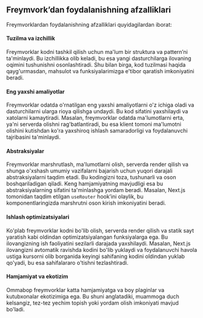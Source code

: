 ## Freymvork’dan foydalanishning afzalliklari

Freymvorklardan foydalanishning afzalliklari quyidagilardan iborat:

#### Tuzilma va izchillik
Freymvorklar kodni tashkil qilish uchun ma'lum bir struktura va pattern’ni ta'minlaydi. Bu izchillikka olib keladi, bu esa yangi dasturchilarga ilovaning oqimini tushunishni osonlashtiradi. Shu bilan birga, kod tuzilmasi haqida qayg'urmasdan, mahsulot va funksiyalarimizga e'tibor qaratish imkoniyatini beradi.


#### Eng yaxshi amaliyotlar
Freymvorklar odatda o'rnatilgan eng yaxshi amaliyotlarni o'z ichiga oladi va dasturchilarni ularga rioya qilishga undaydi. Bu kod sifatini yaxshilaydi va xatolarni kamaytiradi. Masalan, freymvorklar odatda ma'lumotlarni erta, ya'ni serverda olishni rag'batlantiradi, bu esa klient tomoni ma'lumotni olishini kutishdan ko'ra yaxshiroq ishlash samaradorligi va foydalanuvchi tajribasini ta'minlaydi.


#### Abstraksiyalar
Freymvorklar marshrutlash, ma'lumotlarni olish, serverda render qilish va shunga o'xshash umumiy vazifalarni bajarish uchun yuqori darajali abstraksiyalarni taqdim etadi. Bu kodingizni toza, tushunarli va oson boshqariladigan qiladi. Keng hamjamiyatning mavjudligi esa bu abstraksiyalarning sifatini ta'minlashga yordam beradi. Masalan, Next.js tomonidan taqdim etilgan `useRouter` hook’ini olaylik, bu komponentlaringizda marshrutni oson kirish imkoniyatini beradi.


#### Ishlash optimizatsiyalari
Ko'plab freymvorklar kodni bo'lib olish, serverda render qilish va statik sayt yaratish kabi oldindan optimizatsiyalangan funksiyalarga ega. Bu ilovangizning ish faoliyatini sezilarli darajada yaxshilaydi. Masalan, Next.js ilovangizni avtomatik ravishda kodini bo'lib yuklaydi va foydalanuvchi havola ustiga kursorni olib borganida keyingi sahifaning kodini oldindan yuklab qo'yadi, bu esa sahifalararo o'tishni tezlashtiradi.


#### Hamjamiyat va ekotizim
Ommabop freymvorklar katta hamjamiyatga va boy plaginlar va kutubxonalar ekotizimiga ega. Bu shuni anglatadiki, muammoga duch kelsangiz, tez-tez yechim topish yoki yordam olish imkoniyati mavjud bo'ladi.